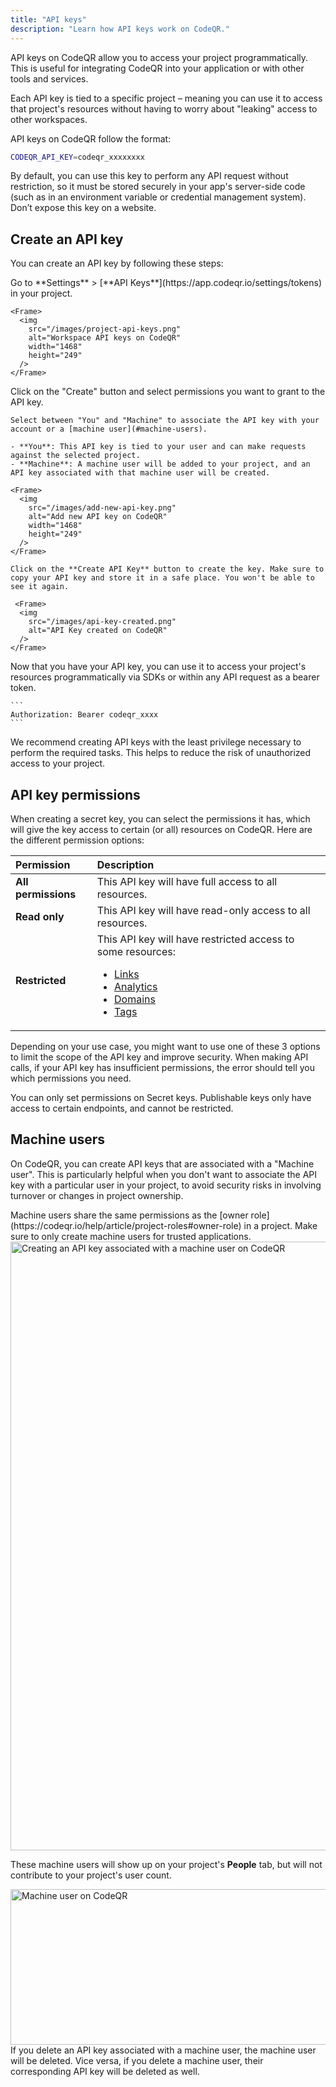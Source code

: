 ```yaml
---
title: "API keys"
description: "Learn how API keys work on CodeQR."
---
```


API keys on CodeQR allow you to access your project programmatically. This is useful for integrating CodeQR into your application or with other tools and services.

Each API key is tied to a specific project – meaning you can use it to access that project's resources without having to worry about "leaking" access to other workspaces.

API keys on CodeQR follow the format:

```bash .env
CODEQR_API_KEY=codeqr_xxxxxxxx
```

By default, you can use this key to perform any API request without restriction, so it must be stored securely in your app's server-side code (such as in an environment variable or credential management system). Don’t expose this key on a website.

## Create an API key

You can create an API key by following these steps:

<Steps>
  <Step title="Go to your project">
    Go to **Settings** > [**API Keys**](https://app.codeqr.io/settings/tokens) in your project.

    <Frame>
      <img
        src="/images/project-api-keys.png"
        alt="Workspace API keys on CodeQR"
        width="1468"
        height="249"
      />
    </Frame>

  </Step>
  <Step title="Create an API Key">
    Click on the "Create" button and select permissions you want to grant to
    the API key.

    Select between "You" and "Machine" to associate the API key with your account or a [machine user](#machine-users).

    - **You**: This API key is tied to your user and can make requests against the selected project.
    - **Machine**: A machine user will be added to your project, and an API key associated with that machine user will be created.

    <Frame>
      <img
        src="/images/add-new-api-key.png"
        alt="Add new API key on CodeQR"
        width="1468"
        height="249"
      />
    </Frame>

    Click on the **Create API Key** button to create the key. Make sure to copy your API key and store it in a safe place. You won't be able to see it again.

     <Frame>
      <img
        src="/images/api-key-created.png"
        alt="API Key created on CodeQR"
      />
    </Frame>

  </Step>
  <Step title="Use your API Key">
    Now that you have your API key, you can use it to access your project's resources programmatically via SDKs or within any API request as a bearer token.

    ```
    Authorization: Bearer codeqr_xxxx
    ```

  </Step>
</Steps>

<Tip>
  We recommend creating API keys with the least privilege necessary to perform
  the required tasks. This helps to reduce the risk of unauthorized access to
  your project.
</Tip>

## API key permissions

When creating a secret key, you can select the permissions it has, which will give the key access to certain (or all) resources on CodeQR. Here are the different permission options:

| Permission          | Description                                                                                                                                                                                                                                      |
| :------------------ | :----------------------------------------------------------------------------------------------------------------------------------------------------------------------------------------------------------------------------------------------- |
| **All permissions** | This API key will have full access to all resources.                                                                                                                                                                                             |
| **Read only**       | This API key will have read-only access to all resources.                                                                                                                                                                                        |
| **Restricted**      | This API key will have restricted access to some resources: <ul><li>[Links](/data-model#links)</li><li>[Analytics](/api-reference/endpoint/retrieve-analytics)</li><li>[Domains](/data-model#domains)</li><li>[Tags](/data-model#tags)</li></ul> |

Depending on your use case, you might want to use one of these 3 options to limit the scope of the API key and improve security. When making API calls, if your API key has insufficient permissions, the error should tell you which permissions you need.

<Tip>
  You can only set permissions on Secret keys. Publishable keys only have access
  to certain endpoints, and cannot be restricted.
</Tip>

## Machine users

On CodeQR, you can create API keys that are associated with a "Machine user". This is particularly helpful when you don't want to associate the API key with a particular user in your project, to avoid security risks in involving turnover or changes in project ownership.

<Warning>
  Machine users share the same permissions as the [owner
  role](https://codeqr.io/help/article/project-roles#owner-role) in a project.
  Make sure to only create machine users for trusted applications.
</Warning>

<Frame>
  <img
    src="/images/api-machine-users.png"
    alt="Creating an API key associated with a machine user on CodeQR"
    width="1528"
    height="974"
  />
</Frame>

These machine users will show up on your project's **People** tab, but will not contribute to your project's user count.

<Frame>
  <img
    src="/images/machine-user.png"
    alt="Machine user on CodeQR"
    width="1468"
    height="249"
  />
</Frame>

<Tip>
  If you delete an API key associated with a machine user, the machine user will
  be deleted. Vice versa, if you delete a machine user, their corresponding API
  key will be deleted as well.
</Tip>
